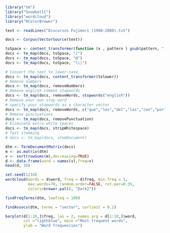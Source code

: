 ```r
library("tm")
library("SnowballC")
library("wordcloud")
library("RColorBrewer")
```

```r
text <- readLines("Discursos Fujimori (1990-2000).txt")
```

```r
docs <- Corpus(VectorSource(text))
```

```r
toSpace <- content_transformer(function (x , pattern ) gsub(pattern, " ", x))
docs <- tm_map(docs, toSpace, "/")
docs <- tm_map(docs, toSpace, "@")
docs <- tm_map(docs, toSpace, "\\|")
```

```r
# Convert the text to lower case
docs <- tm_map(docs, content_transformer(tolower))
# Remove numbers
docs <- tm_map(docs, removeNumbers)
# Remove english common stopwords
docs <- tm_map(docs, removeWords, stopwords("english"))
# Remove your own stop word
# specify your stopwords as a character vector
docs <- tm_map(docs, removeWords, c("que","los","del","las","con","por","para","una","como","esta","este","mas","a<c3><b1>os","han","pero","sus","sin","a<c3><b1>os","a<c3><b1>o","año","años","estos","son","tambien","todo","sido","sino","esa","desde","solo","entre","asi","ese","eso","asimismo")) 
# Remove punctuations
docs <- tm_map(docs, removePunctuation)
# Eliminate extra white spaces
docs <- tm_map(docs, stripWhitespace)
# Text stemming
# docs <- tm_map(docs, stemDocument)
```

```r
dtm <- TermDocumentMatrix(docs)
m <- as.matrix(dtm)
v <- sort(rowSums(m),decreasing=TRUE)
d <- data.frame(word = names(v),freq=v)
head(d, 30)
```

```r
set.seed(1234)
wordcloud(words = d$word, freq = d$freq, min.freq = 1,
          max.words=70, random.order=FALSE, rot.per=0.35, 
          colors=brewer.pal(8, "Dark2"))
```

```r
findFreqTerms(dtm, lowfreq = 100)
```

```r
findAssocs(dtm, terms = "sector", corlimit = 0.2)
```

```r
barplot(d[1:10,]$freq, las = 2, names.arg = d[1:10,]$word,
        col ="lightblue", main ="Most frequent words",
        ylab = "Word frequencies")
```

